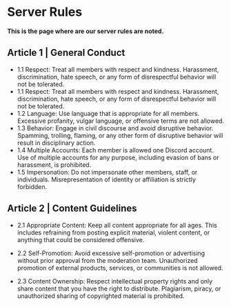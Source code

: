 # Server Rules

**This is the page where are our server rules are noted.**

## Article 1 | General Conduct

- 1.1 Respect: Treat all members with respect and kindness. Harassment, discrimination, hate speech, or any form of disrespectful behavior will not be tolerated.
- 1.1 Respect: Treat all members with respect and kindness. Harassment, discrimination, hate speech, or any form of disrespectful behavior will not be tolerated.
- 1.2 Language: Use language that is appropriate for all members. Excessive profanity, vulgar language, or offensive terms are not allowed.
- 1.3 Behavior: Engage in civil discourse and avoid disruptive behavior. Spamming, trolling, flaming, or any other form of disruptive behavior will result in disciplinary action.
- 1.4 Multiple Accounts: Each member is allowed one Discord account. Use of multiple accounts for any purpose, including evasion of bans or harassment, is prohibited.
- 1.5 Impersonation: Do not impersonate other members, staff, or individuals. Misrepresentation of identity or affiliation is strictly forbidden.

## Article 2 | Content Guidelines

- 2.1 Appropriate Content: Keep all content appropriate for all ages. This includes refraining from posting explicit material, violent content, or anything that could be considered offensive.

- 2.2 Self-Promotion: Avoid excessive self-promotion or advertising without prior approval from the moderation team. Unauthorized promotion of external products, services, or communities is not allowed.

- 2.3 Content Ownership: Respect intellectual property rights and only share content that you have the right to distribute. Plagiarism, piracy, or unauthorized sharing of copyrighted material is prohibited.
